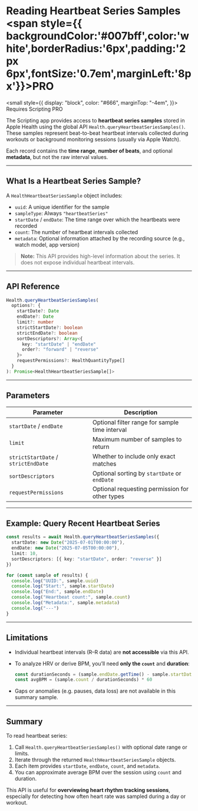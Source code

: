 # Reading Heartbeat Series Samples <span style={{ backgroundColor:'#007bff',color:'white',borderRadius:'6px',padding:'2px 6px',fontSize:'0.7em',marginLeft:'8px'}}>PRO</span>

<small
  style={{
    display: "block",
    color: "#666",
    marginTop: "-4em",
  }}>
  Requires Scripting PRO
</small>

The Scripting app provides access to **heartbeat series samples** stored in Apple Health using the global API `Health.queryHeartbeatSeriesSamples()`. These samples represent beat-to-beat heartbeat intervals collected during workouts or background monitoring sessions (usually via Apple Watch).

Each record contains the **time range**, **number of beats**, and optional **metadata**, but not the raw interval values.

---

## What Is a Heartbeat Series Sample?

A `HealthHeartbeatSeriesSample` object includes:

* `uuid`: A unique identifier for the sample
* `sampleType`: Always `"heartbeatSeries"`
* `startDate` / `endDate`: The time range over which the heartbeats were recorded
* `count`: The number of heartbeat intervals collected
* `metadata`: Optional information attached by the recording source (e.g., watch model, app version)

> **Note:** This API provides high-level information about the series. It does not expose individual heartbeat intervals.

---

## API Reference

```ts
Health.queryHeartbeatSeriesSamples(
  options?: {
    startDate?: Date
    endDate?: Date
    limit?: number
    strictStartDate?: boolean
    strictEndDate?: boolean
    sortDescriptors?: Array<{
      key: "startDate" | "endDate"
      order?: "forward" | "reverse"
    }>
    requestPermissions?: HealthQuantityType[]
  }
): Promise<HealthHeartbeatSeriesSample[]>
```

---

## Parameters

| Parameter                           | Description                                    |
| ----------------------------------- | ---------------------------------------------- |
| `startDate` / `endDate`             | Optional filter range for sample time interval |
| `limit`                             | Maximum number of samples to return            |
| `strictStartDate` / `strictEndDate` | Whether to include only exact matches          |
| `sortDescriptors`                   | Optional sorting by `startDate` or `endDate`   |
| `requestPermissions`                | Optional requesting permission for other types |

---

## Example: Query Recent Heartbeat Series

```ts
const results = await Health.queryHeartbeatSeriesSamples({
  startDate: new Date("2025-07-01T00:00:00"),
  endDate: new Date("2025-07-05T00:00:00"),
  limit: 10,
  sortDescriptors: [{ key: "startDate", order: "reverse" }]
})

for (const sample of results) {
  console.log("UUID:", sample.uuid)
  console.log("Start:", sample.startDate)
  console.log("End:", sample.endDate)
  console.log("Heartbeat count:", sample.count)
  console.log("Metadata:", sample.metadata)
  console.log("---")
}
```

---

## Limitations

* Individual heartbeat intervals (R–R data) are **not accessible** via this API.

* To analyze HRV or derive BPM, you’ll need **only the `count`** and **duration**:

  ```ts
  const durationSeconds = (sample.endDate.getTime() - sample.startDate.getTime()) / 1000
  const avgBPM = (sample.count / durationSeconds) * 60
  ```

* Gaps or anomalies (e.g. pauses, data loss) are not available in this summary sample.

---

## Summary

To read heartbeat series:

1. Call `Health.queryHeartbeatSeriesSamples()` with optional date range or limits.
2. Iterate through the returned `HealthHeartbeatSeriesSample` objects.
3. Each item provides `startDate`, `endDate`, `count`, and `metadata`.
4. You can approximate average BPM over the session using `count` and duration.

This API is useful for **overviewing heart rhythm tracking sessions**, especially for detecting how often heart rate was sampled during a day or workout.
